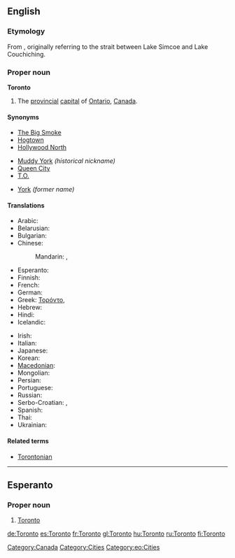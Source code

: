 ==English==
{{wikipedia}}

===Etymology===
From {{etyl|moh}} {{term|tkaronto||where trees stand in water}}, originally referring to the strait between Lake Simcoe and Lake Couchiching.

===Proper noun===
'''Toronto'''

# The [[provincial]] [[capital]] of [[Ontario]], [[Canada]].

====Synonyms====
{{top3}}
* [[Big Smoke|The Big Smoke]]
* [[Hogtown]]
* [[Hollywood North]]
{{mid3}}
* [[Muddy York]] ''(historical nickname)''
* [[Queen City]]
* [[T.O.]]
{{mid3}}
* [[York]] ''(former name)''
{{bottom}}

====Translations====
{{trans-top|provincial capital on Ontario, Canada}}
* Arabic: {{t|ar|تورونتو|m|tr=turuuntu, torontu}}
* Belarusian: {{t|be|Таронта|m|tr=Tarónta|xs=Belarusian}}
* Bulgarian: {{t-|bg|Торонто|tr=Torónto}}
* Chinese:
*: Mandarin: {{t|cmn|多倫多|sc=Hani}},  {{t|cmn|多伦多|tr=Duōlúnduō|sc=Hani}}
* Esperanto: {{t-|eo|Toronto|xs=Esperanto}}
* Finnish: {{t+|fi|Toronto}}
* French: {{t+|fr|Toronto|m}}
* German: {{t+|de|Toronto|n}}
* Greek: [[Τορόντο]],  {{t|el|Τορόντο|tr=Torónto}}
* Hebrew: {{t|he|טורונטו}}
* Hindi: {{t|hi|टोरंटो|tr=ṭōraṇṭō|xs=Hindi}}
* Icelandic: {{t|is|Torontó}}
{{trans-mid}}
* Irish: {{t|ga|Torontó|xs=Irish}}
* Italian: {{t-|it|Toronto|m}}
* Japanese: {{t-|ja|トロント|tr=Toronto}}
* Korean: {{t|ko|토론토|tr=Toronto|sc=Hang}}
* [[Macedonian]]: {{t-|mk|Торонто|tr=Torónto}}
* Mongolian: {{t-|mn|Торонто|tr=Torónto|sc=Cyrl|xs=Mongolian}}
* Persian: {{t|fa|تورنتو|xs=Persian}}
* Portuguese: {{t-|pt|Toronto|m}}
* Russian: {{t-|ru|Торонто|tr=Torónto}} {{indeclinable}}
* Serbo-Croatian: {{tø|sh|Торонто|sc=Cyrl|xs=Serbo-Croatian}},  {{tø|sh|Toronto|xs=Serbo-Croatian}}
* Spanish: {{t+|es|Toronto|m}}
* Thai: {{t|th|โทรอนโต}}
* Ukrainian: {{t-|uk|Торонто|m|tr=Torónto|xs=Ukrainian}}
{{trans-bottom}}

====Related terms====
* [[Torontonian]]

[[Category:Canada]]
[[Category:Cities]]

----

==Esperanto==

===Proper noun===
{{eo-proper noun}}

# [[#English|Toronto]]

[[Category:eo:Cities]]

[[de:Toronto]]
[[es:Toronto]]
[[fr:Toronto]]
[[gl:Toronto]]
[[hu:Toronto]]
[[ru:Toronto]]
[[fi:Toronto]]